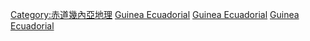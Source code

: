 {{Commonscat|Islands of Equatorial Guinea}}

[[Category:赤道幾內亞地理|Category:赤道幾內亞地理]]
[[Category:各國島嶼|Guinea Ecuadorial]]
[[Category:非洲島嶼|Guinea Ecuadorial]]
[[Category:幾內亞灣|Guinea Ecuadorial]]